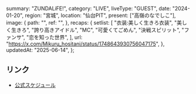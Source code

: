   summary: "ZUNDALiFE!",
  category: "LIVE",
  liveType: "GUEST",
  date: "2024-01-20",
  region: "宮城",
  location: "仙台PIT",
  present: ["高嶺のなでしこ"],
  image: {
    path: "",
    ref: "",
  },
  recaps: {
    setlist: [
      "衣装:美しく生きろ衣装",
      "美しく生きろ",
      "誇り高きアイドル",
      "MC",
      "可愛くてごめん",
      "決戦スピリット",
      "ファンサ",
      "恋を知った世界",
    ],
    url: "https://x.com/Mikuru_hositani/status/1748643930756047175",
  },
  updatedAt: "2025-06-14",
};

## リンク

- [公式スケジュール](https://takanenonadeshiko.jp/?p=1660)
